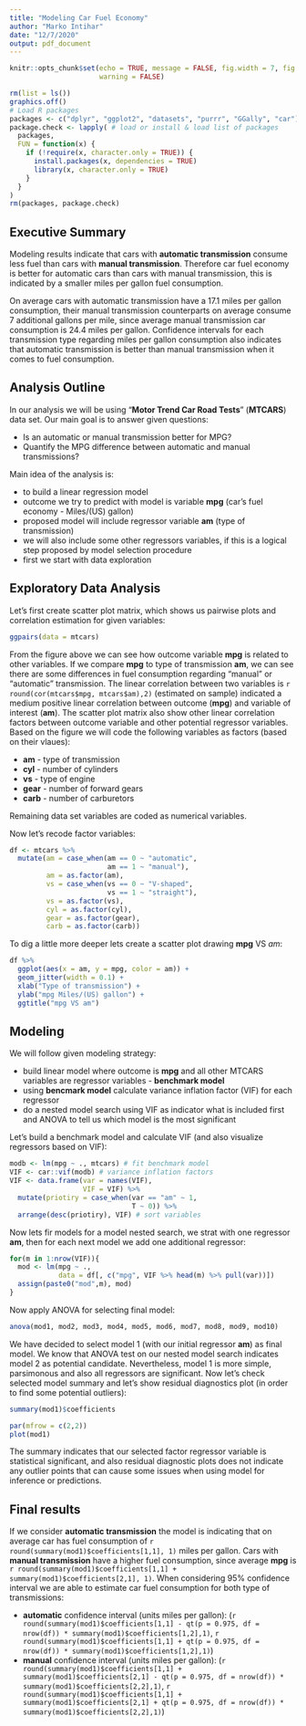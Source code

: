 ```yaml
---
title: "Modeling Car Fuel Economy"
author: "Marko Intihar"
date: "12/7/2020"
output: pdf_document
---
```


```r
knitr::opts_chunk$set(echo = TRUE, message = FALSE, fig.width = 7, fig.height = 3,
                      warning = FALSE)
```

```r
rm(list = ls())
graphics.off()
# Load R packages
packages <- c("dplyr", "ggplot2", "datasets", "purrr", "GGally", "car") # list of packages to load
package.check <- lapply( # load or install & load list of packages
  packages,
  FUN = function(x) {
    if (!require(x, character.only = TRUE)) {
      install.packages(x, dependencies = TRUE)
      library(x, character.only = TRUE)
    }
  }
) 
rm(packages, package.check)
```


## Executive Summary

Modeling results indicate that cars with **automatic transmission** consume less fuel than cars with **manual transmission**. Therefore car fuel economy is better for automatic cars than cars with manual transmission, this is indicated by a smaller miles per gallon fuel consumption. 

On average cars with automatic transmission have a 17.1 miles per gallon consumption, their manual transmission counterparts on average consume 7 additional gallons per mile, since average manual transmission car consumption is 24.4 miles per gallon. Confidence intervals for each transmission type regarding miles per gallon consumption also indicates that automatic transmission is better than manual transmission when it comes to fuel consumption.



## Analysis Outline

In our analysis we will be using "**Motor Trend Car Road Tests**" (**MTCARS**) data set. Our main goal is to answer given questions:

* Is an automatic or manual transmission better for MPG?
* Quantify the MPG difference between automatic and manual transmissions?

Main idea of the analysis is:

* to build a linear regression model
* outcome we try to predict with model is variable **mpg** (car's fuel economy - Miles/(US) gallon)
* proposed model will include regressor variable **am** (type of transmission)
*  we will also include some other regressors variables, if this is a logical step proposed by model selection procedure
* first we start with data exploration



## Exploratory Data Analysis

Let's first create scatter plot matrix, which shows us pairwise plots and correlation estimation for given variables:

```r
ggpairs(data = mtcars)

```

From the figure above we can see how outcome variable **mpg** is related to other variables. If we compare **mpg** to type of transmission **am**, we can see there are some differences in fuel consumption regarding "manual" or "automatic" transmission. The linear correlation between two variables is `r round(cor(mtcars$mpg, mtcars$am),2)` (estimated on sample) indicated a medium positive linear correlation between outcome (**mpg**) and variable of interest (**am**).
The scatter plot matrix also show other linear correlation factors between outcome variable and other potential regressor variables. Based on the figure we will code the following variables as factors (based on their vlaues):

* **am** - type of transmission
* **cyl** - number of cylinders
* **vs** - type of engine
* **gear** - number of forward gears
* **carb** - number of carburetors

Remaining data set variables are coded as numerical variables.

Now let's recode factor variables:
```r
df <- mtcars %>% 
  mutate(am = case_when(am == 0 ~ "automatic",
                        am == 1 ~ "manual"),
         am = as.factor(am),
         vs = case_when(vs == 0 ~ "V-shaped",
                        vs == 1 ~ "straight"),
         vs = as.factor(vs),
         cyl = as.factor(cyl),
         gear = as.factor(gear),
         carb = as.factor(carb))

```

To dig a little more deeper lets create a scatter plot drawing **mpg** VS *am*:
```r
df %>% 
  ggplot(aes(x = am, y = mpg, color = am)) + 
  geom_jitter(width = 0.1) +
  xlab("Type of transmission") + 
  ylab("mpg	Miles/(US) gallon") +
  ggtitle("mpg VS am")
```


## Modeling

We will follow given modeling strategy:

* build linear model where outcome is **mpg** and all other MTCARS variables are regressor variables - **benchmark model**
* using **bencmark model** calculate variance inflation factor (VIF) for each regressor
* do a nested model search using VIF as indicator what is included first and ANOVA to tell us which model is the most significant

Let's build a benchmark model and calculate VIF (and also visualize regressors based on VIF):

```r
modb <- lm(mpg ~ ., mtcars) # fit benchmark model
VIF <- car::vif(modb) # variance inflation factors
VIF <- data.frame(var = names(VIF),
                  VIF = VIF) %>% 
  mutate(priotiry = case_when(var == "am" ~ 1, 
                              T ~ 0)) %>% 
  arrange(desc(priotiry), VIF) # sort variables
```

Now lets fir models for a model nested search, we strat with one regressor **am**, then for each next model we add one additional regressor: 

```r
for(m in 1:nrow(VIF)){
  mod <- lm(mpg ~ ., 
            data = df[, c("mpg", VIF %>% head(m) %>% pull(var))])
  assign(paste0("mod",m), mod)
}

```

Now apply ANOVA for selecting final model:
```r
anova(mod1, mod2, mod3, mod4, mod5, mod6, mod7, mod8, mod9, mod10)

```

We have decided to select model 1 (with our initial regressor **am**) as final model. We know that ANOVA test on our nested model search indicates model 2 as potential candidate. Nevertheless, model 1 is more simple, parsimonous and also all regressors are significant. Now let's check selected model summary and let's show residual diagnostics plot (in order to find some potential outliers):

```r
summary(mod1)$coefficients

par(mfrow = c(2,2))
plot(mod1)
```

The summary indicates that our selected factor regressor variable is statistical significant, and also residual diagnostic plots does not indicate any outlier points that can cause some issues when using model for inference or predictions.


## Final results

If we consider **automatic transmission** the model is indicating that on average car has fuel consumption of `r round(summary(mod1)$coefficients[1,1], 1)` miles per gallon. Cars with **manual transmission** have a higher fuel consumption, since average **mpg** is `r round(summary(mod1)$coefficients[1,1] + summary(mod1)$coefficients[2,1], 1)`. When considering 95% confidence interval we are able to estimate car fuel consumption for both type of transmissions:

* **automatic** confidence interval (units miles per gallon): (`r round(summary(mod1)$coefficients[1,1] - qt(p = 0.975, df = nrow(df)) * summary(mod1)$coefficients[1,2],1)`, `r round(summary(mod1)$coefficients[1,1] + qt(p = 0.975, df = nrow(df)) * summary(mod1)$coefficients[1,2],1)`)
* **manual** confidence interval (units miles per gallon): (`r round(summary(mod1)$coefficients[1,1] + summary(mod1)$coefficients[2,1] - qt(p = 0.975, df = nrow(df)) * summary(mod1)$coefficients[2,2],1)`, `r round(summary(mod1)$coefficients[1,1] + summary(mod1)$coefficients[2,1] + qt(p = 0.975, df = nrow(df)) * summary(mod1)$coefficients[2,2],1)`)






